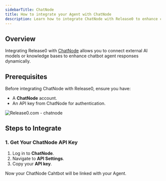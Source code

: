 ```yaml
---
sidebarTitle: ChatNode
title: How to integrate your Agent with ChatNode
description: Learn how to integrate ChatNode with Release0 to enhance chatbot responses using external AI models or knowledge bases.
---
```


## Overview
Integrating Release0 with [ChatNode](https://www.chatnode.ai/)  allows you to connect external AI models or knowledge bases to enhance chatbot agent responses dynamically.


## Prerequisites
Before integrating ChatNode with Release0, ensure you have:

- A **ChatNode** account.
- An API key from ChatNode for authentication.

<Frame style={{ maxWidth: '400px' }}>
  <img src="/images/blocks/integrations/chatnode.png" alt="Release0.com - chatnode" />
</Frame>

## Steps to Integrate

### 1. Get Your ChatNode API Key
1. Log in to **ChatNode**.
2. Navigate to **API Settings**.
3. Copy your **API key**.

Now your ChatNode Cahtbot will be linked with your Agent.